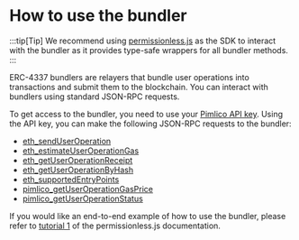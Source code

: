 # How to use the bundler

:::tip[Tip]
We recommend using [permissionless.js](/permissionless/reference/smart-account-actions/sendUserOperation) as the SDK to interact with the bundler as it provides type-safe wrappers for all bundler methods.
:::

ERC-4337 bundlers are relayers that bundle user operations into transactions and submit them to the blockchain. You can interact with bundlers using standard JSON-RPC requests.

To get access to the bundler, you need to use your [Pimlico API key](https://dashboard.pimlico.io/apikeys). Using the API key, you can make the following JSON-RPC requests to the bundler:

- [eth_sendUserOperation](/references/bundler/endpoints/eth_sendUserOperation)
- [eth_estimateUserOperationGas](/references/bundler/endpoints/eth_estimateUserOperationGas)
- [eth_getUserOperationReceipt](/references/bundler/endpoints/eth_getUserOperationReceipt)
- [eth_getUserOperationByHash](/references/bundler/endpoints/eth_getUserOperationByHash)
- [eth_supportedEntryPoints](/references/bundler/endpoints/eth_supportedEntryPoints)
- [pimlico_getUserOperationGasPrice](/references/bundler/endpoints/pimlico_getUserOperationGasPrice)
- [pimlico_getUserOperationStatus](/references/bundler/endpoints/pimlico_getUserOperationStatus)

If you would like an end-to-end example of how to use the bundler, please refer to [tutorial 1](/permissionless/tutorial/tutorial-1) of the permissionless.js documentation.
